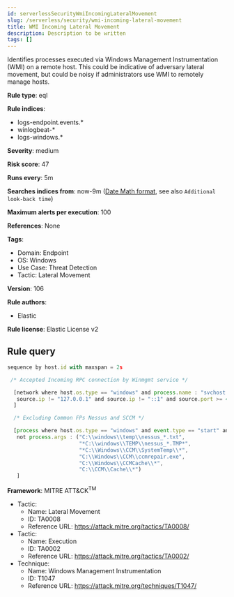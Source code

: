 ```yaml
---
id: serverlessSecurityWmiIncomingLateralMovement
slug: /serverless/security/wmi-incoming-lateral-movement
title: WMI Incoming Lateral Movement
description: Description to be written
tags: []
---
```


<div id="wmi-incoming-lateral-movement"></div>

Identifies processes executed via Windows Management Instrumentation (WMI) on a remote host. This could be indicative of adversary lateral movement, but could be noisy if administrators use WMI to remotely manage hosts.

**Rule type**: eql

**Rule indices**: 

* logs-endpoint.events.*
* winlogbeat-*
* logs-windows.*

**Severity**: medium

**Risk score**: 47

**Runs every**: 5m

**Searches indices from**: now-9m ([Date Math format](((ref))/common-options.html#date-math), see also <DocLink id="serverlessSecurityRulesUiCreate" section="set-the-rules-schedule">`Additional look-back time`</DocLink>)

**Maximum alerts per execution**: 100

**References**: None

**Tags**: 

* Domain: Endpoint
* OS: Windows
* Use Case: Threat Detection
* Tactic: Lateral Movement

**Version**: 106

**Rule authors**: 

* Elastic

**Rule license**: Elastic License v2

## Rule query

```js
sequence by host.id with maxspan = 2s

 /* Accepted Incoming RPC connection by Winmgmt service */

  [network where host.os.type == "windows" and process.name : "svchost.exe" and network.direction : ("incoming", "ingress") and
   source.ip != "127.0.0.1" and source.ip != "::1" and source.port >= 49152 and destination.port >= 49152
  ]

  /* Excluding Common FPs Nessus and SCCM */

  [process where host.os.type == "windows" and event.type == "start" and process.parent.name : "WmiPrvSE.exe" and
   not process.args : ("C:\\windows\\temp\\nessus_*.txt",
                       "*C:\\windows\\TEMP\\nessus_*.TMP*",
                       "*C:\\Windows\\CCM\\SystemTemp\\*",
                       "C:\\Windows\\CCM\\ccmrepair.exe",
                       "C:\\Windows\\CCMCache\\*",
                       "C:\\CCM\\Cache\\*")
   ]

```

**Framework**: MITRE ATT&CK<sup>TM</sup>

* Tactic:
    * Name: Lateral Movement
    * ID: TA0008
    * Reference URL: https://attack.mitre.org/tactics/TA0008/
* Tactic:
    * Name: Execution
    * ID: TA0002
    * Reference URL: https://attack.mitre.org/tactics/TA0002/
* Technique:
    * Name: Windows Management Instrumentation
    * ID: T1047
    * Reference URL: https://attack.mitre.org/techniques/T1047/

